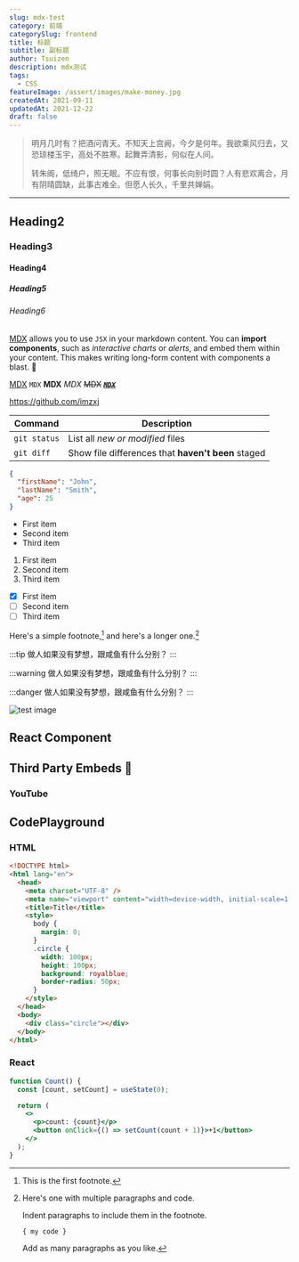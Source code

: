 ```yaml
---
slug: mdx-test
category: 前端
categorySlug: frontend
title: 标题
subtitle: 副标题
author: Tsuizen
description: mdx测试
tags:
  - CSS
featureImage: /assert/images/make-money.jpg
createdAt: 2021-09-11
updatedAt: 2021-12-22
draft: false
---
```


> 明月几时有？把酒问青天。不知天上宫阙，今夕是何年。我欲乘风归去，又恐琼楼玉宇，高处不胜寒。起舞弄清影，何似在人间。
>
> 转朱阁，低绮户，照无眠。不应有恨，何事长向别时圆？人有悲欢离合，月有阴晴圆缺，此事古难全。但愿人长久，千里共婵娟。

---

## Heading2

### Heading3

#### Heading4

##### Heading5

###### Heading6

[MDX](https://mdxjs.com) allows you to use `JSX` in your markdown content. You can **import components**, such as _interactive charts_ or _alerts_, and embed them within your content. This makes writing long-form content with components a blast. 🚀

[MDX](https://mdxjs.com)
`MDX`
**MDX**
_MDX_
~~MDX~~
~~_**[`MDX`](https://mdxjs.com)**_~~

https://github.com/imzxj

| Command      | Description                                        |
| ------------ | -------------------------------------------------- |
| `git status` | List all _new or modified_ files                   |
| `git diff`   | Show file differences that **haven't been** staged |

```json
{
  "firstName": "John",
  "lastName": "Smith",
  "age": 25
}
```

- First item
- Second item
- Third item

1. First item
2. Second item
3. Third item

- [x] First item
- [ ] Second item
- [ ] Third item

Here's a simple footnote,[^1] and here's a longer one.[^bignote]

[^1]: This is the first footnote.
[^bignote]: Here's one with multiple paragraphs and code.

    Indent paragraphs to include them in the footnote.

    `{ my code }`

    Add as many paragraphs as you like.

:::tip
做人如果没有梦想，跟咸鱼有什么分别？
:::

:::warning
做人如果没有梦想，跟咸鱼有什么分别？
:::

:::danger
做人如果没有梦想，跟咸鱼有什么分别？
:::

![test image](/images/mdx-test.webp)

## React Component

## Third Party Embeds 🧩

### YouTube

## CodePlayground

### HTML

```html live
<!DOCTYPE html>
<html lang="en">
  <head>
    <meta charset="UTF-8" />
    <meta name="viewport" content="width=device-width, initial-scale=1.0" />
    <title>Title</title>
    <style>
      body {
        margin: 0;
      }
      .circle {
        width: 100px;
        height: 100px;
        background: royalblue;
        border-radius: 50px;
      }
    </style>
  </head>
  <body>
    <div class="circle"></div>
  </body>
</html>
```

### React

```jsx live
function Count() {
  const [count, setCount] = useState(0);

  return (
    <>
      <p>count: {count}</p>
      <button onClick={() => setCount(count + 1)}>+1</button>
    </>
  );
}
```
